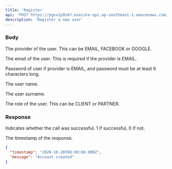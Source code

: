 ```yaml
---
title: 'Register'
api: 'POST https://pgvx2y0z67.execute-api.ap-southeast-1.amazonaws.com/dev/auth/register'
description: 'Register a new user'
---
```


### Body

<ParamField
  required
  body='provider'
  type='EMAIL | FACEBOOK | GOOGLE'>
  The provider of the user. This can be EMAIL, FACEBOOK or GOOGLE.
</ParamField>

<ParamField
  required
  body='email'
  type='string'>
  The email of the user. This is required if the provider is EMAIL.
</ParamField>

<ParamField
  body='password'
  type='string'>
  Password of user if provider is EMAIL, and password must be at least 6 characters long.
</ParamField>

<ParamField
  body='name'
  type='string'>
  The user name.
</ParamField>

<ParamField
  body='surname'
  type='string'>
  The user surname.
</ParamField>

<ParamField
  required
  body='phone'
  type='string'></ParamField>

<ParamField
  required
  body='role'
  type='CLIENT | PARTNER'>
  The role of the user. This can be CLIENT or PARTNER.
</ParamField>

### Response

<ResponseField
  name='message'
  type='string'>
  Indicates whether the call was successful. 1 if successful, 0 if not.
</ResponseField>

<ResponseField
  name='timestamp'
  type='Date'>
  The timestamp of the response.
</ResponseField>

<ResponseExample>

```json Response
{
  "timestamp": "2020-10-20T08:00:00.000Z",
  "message": "Account created"
}
```

</ResponseExample>
